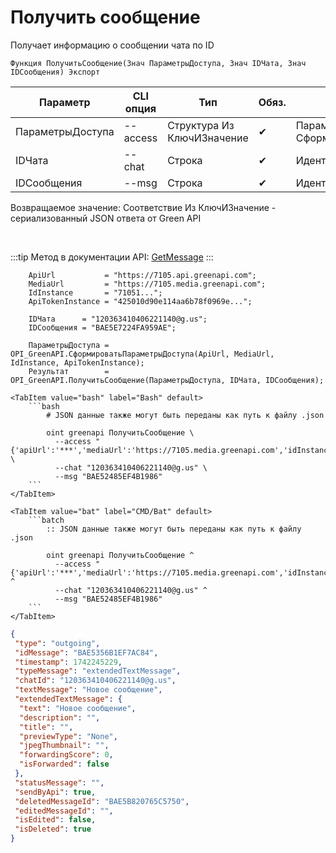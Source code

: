 ﻿---
sidebar_position: 2
---


# Получить сообщение
 Получает информацию о сообщении чата по ID



`Функция ПолучитьСообщение(Знач ПараметрыДоступа, Знач IDЧата, Знач IDСообщения) Экспорт`

  | Параметр | CLI опция | Тип | Обяз. | Назначение |
  |-|-|-|-|-|
  | ПараметрыДоступа | --access | Структура Из КлючИЗначение | &#x2714; | Параметры доступа. См. СформироватьПараметрыДоступа |
  | IDЧата | --chat | Строка | &#x2714; | Идентификатор чата |
  | IDСообщения | --msg | Строка | &#x2714; | Идентификатор сообщения |

  
  Возвращаемое значение:   Соответствие Из КлючИЗначение - сериализованный JSON ответа от Green API

<br/>

:::tip
Метод в документации API: [GetMessage](https://green-api.com/docs/api/journals/GetMessage/)
:::
<br/>



```bsl title="Пример использования для 1С:Предприятие/OneScript"
    ApiUrl           = "https://7105.api.greenapi.com";
    MediaUrl         = "https://7105.media.greenapi.com";
    IdInstance       = "71051...";
    ApiTokenInstance = "425010d90e114aa6b78f0969e...";

    IDЧата      = "120363410406221140@g.us";
    IDСообщения = "BAE5E7224FA959AE";

    ПараметрыДоступа = OPI_GreenAPI.СформироватьПараметрыДоступа(ApiUrl, MediaUrl, IdInstance, ApiTokenInstance);
    Результат        = OPI_GreenAPI.ПолучитьСообщение(ПараметрыДоступа, IDЧата, IDСообщения);
```
    

 <Tabs>
  
    <TabItem value="bash" label="Bash" default>
        ```bash
            # JSON данные также могут быть переданы как путь к файлу .json
            
            oint greenapi ПолучитьСообщение \
              --access "{'apiUrl':'***','mediaUrl':'https://7105.media.greenapi.com','idInstance':'7105187566','apiTokenInstance':'***'}" \
              --chat "120363410406221140@g.us" \
              --msg "BAE52485EF4B1986"
        ```
    </TabItem>
  
    <TabItem value="bat" label="CMD/Bat" default>
        ```batch
            :: JSON данные также могут быть переданы как путь к файлу .json
            
            oint greenapi ПолучитьСообщение ^
              --access "{'apiUrl':'***','mediaUrl':'https://7105.media.greenapi.com','idInstance':'7105187566','apiTokenInstance':'***'}" ^
              --chat "120363410406221140@g.us" ^
              --msg "BAE52485EF4B1986"
        ```
    </TabItem>
</Tabs>


```json title="Результат"
{
 "type": "outgoing",
 "idMessage": "BAE5356B1EF7AC84",
 "timestamp": 1742245229,
 "typeMessage": "extendedTextMessage",
 "chatId": "120363410406221140@g.us",
 "textMessage": "Новое сообщение",
 "extendedTextMessage": {
  "text": "Новое сообщение",
  "description": "",
  "title": "",
  "previewType": "None",
  "jpegThumbnail": "",
  "forwardingScore": 0,
  "isForwarded": false
 },
 "statusMessage": "",
 "sendByApi": true,
 "deletedMessageId": "BAE5B820765C5750",
 "editedMessageId": "",
 "isEdited": false,
 "isDeleted": true
}
```

